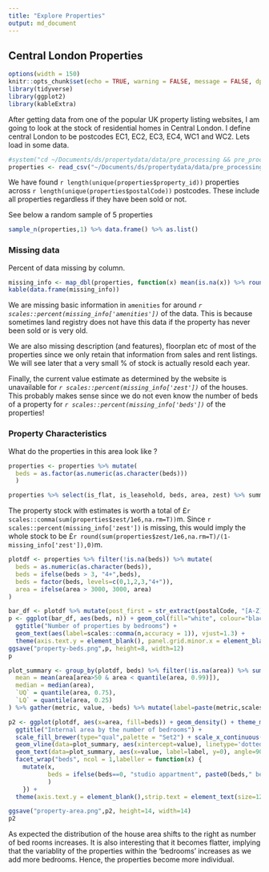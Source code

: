 ```yaml
---
title: "Explore Properties"
output: md_document
---
```


## Central London Properties

```r
options(width = 150)
knitr::opts_chunk$set(echo = TRUE, warning = FALSE, message = FALSE, dpi=300)
library(tidyverse)
library(ggplot2)
library(kableExtra)
```

After getting data from one of the popular UK property listing websites, I am going to look at the stock of residential homes in Central London. I define central London to be postcodes EC1, EC2, EC3, EC4, WC1 and WC2. Lets load in some data.

```r
#system("cd ~/Documents/ds/propertydata/data/pre_processing && pre_process.R")
properties <- read_csv("~/Documents/ds/propertydata/data/pre_processing/data/properties.csv")
```

We have found `r length(unique(properties$property_id))` properties across `r length(unique(properties$postalCode))` postcodes. These include all properties regardless if they have been sold or not.

See below a random sample of 5 properties

```r
sample_n(properties,1) %>% data.frame() %>% as.list()
```


### Missing data

Percent of data missing by column.

```r
missing_info <- map_dbl(properties, function(x) mean(is.na(x)) %>% round(2))
kable(data.frame(missing_info))
```

We are missing basic information in `amenities` for around *`r scales::percent(missing_info['amenities'])`* of the data. This is because sometimes land registry does not have this data if the property has never been sold or is very old. 

We are also missing description (and features), floorplan etc of most of the properties since we only retain that information from sales and rent listings. We will see later that a very small % of stock is actually resold each year. 

Finally, the current value estimate as determined by the website is unavailable for *`r scales::percent(missing_info['zest'])`* of the houses. This probably makes sense since we do not even know the number of beds of a property for *`r scales::percent(missing_info['beds'])`* of the properties!


### Property Characteristics

What do the properties in this area look like ?

```r
properties <- properties %>% mutate(
  beds = as.factor(as.numeric(as.character(beds)))
  ) 

properties %>% select(is_flat, is_leasehold, beds, area, zest) %>% summary
```

The property stock with estimates is worth a total of £`r scales::comma(sum(properties$zest/1e6,na.rm=T))`m. Since `r scales::percent(missing_info['zest'])` is missing, this would imply the whole stock to be £`r round(sum(properties$zest/1e6,na.rm=T)/(1-missing_info['zest']),0)`m.

```r
plotdf <- properties %>% filter(!is.na(beds)) %>% mutate(
  beds = as.numeric(as.character(beds)),
  beds = ifelse(beds > 3, "4+",beds),
  beds = factor(beds, levels=c(0,1,2,3,"4+")),
  area = ifelse(area > 3000, 3000, area)
)
```


```r
bar_df <- plotdf %>% mutate(post_first = str_extract(postalCode, "[A-Z]+\\d+"))  %>% group_by(beds, post_first) %>% count()
p <- ggplot(bar_df, aes(beds, n)) + geom_col(fill="white", colour="black", alpha=0.3) + theme_minimal() + 
  ggtitle("Number of properties by bedrooms") +
  geom_text(aes(label=scales::comma(n,accuracy = 1)), vjust=1.3) +
  theme(axis.text.y = element_blank(), panel.grid.minor.x = element_blank(), strip.text = element_text(size=12)) + scale_y_continuous("") + facet_wrap("post_first")
ggsave("property-beds.png",p, height=8, width=12)
p
```

```r
plot_summary <- group_by(plotdf, beds) %>% filter(!is.na(area)) %>% summarise(
  mean = mean(area[area>50 & area < quantile(area, 0.99)]),
  median = median(area),
  `UQ` = quantile(area, 0.75),
  `LQ` = quantile(area, 0.25)
) %>% gather(metric, value, -beds) %>% mutate(label=paste(metric,scales::comma(value,accuracy = 1),"sq ft"))
```


```r
p2 <- ggplot(plotdf, aes(x=area, fill=beds)) + geom_density() + theme_minimal() + 
  ggtitle("Internal area by the number of bedrooms") + 
  scale_fill_brewer(type="qual",palette = "Set2") + scale_x_continuous(breaks=scales::pretty_breaks(n=10)) +
  geom_vline(data=plot_summary, aes(xintercept=value), linetype='dotted') +
  geom_text(data=plot_summary, aes(x=value, label=label, y=0), angle=90, size=4, hjust=0, vjust=0) +
  facet_wrap("beds", ncol = 1,labeller = function(x) {
    mutate(x, 
           beds = ifelse(beds==0, "studio appartment", paste0(beds," bedroom property"))
           )
    }) +
  theme(axis.text.y = element_blank(),strip.text = element_text(size=12,hjust = 0), legend.position = "none") + scale_y_continuous("")

ggsave("property-area.png",p2, height=14, width=14)
p2
```
As expected the distribution of the house area shifts to the right as number of bed rooms increases. It is also interesting that it becomes flatter, implying that the variablity of the properties within the 'bedrooms' increases as we add more bedrooms. Hence, the properties become more individual.


